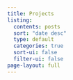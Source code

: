```yaml
---
title: Projects
listing:
  contents: posts
  sort: "date desc"
  type: default
  categories: true
  sort-ui: false
  filter-ui: false
page-layout: full
---
```



